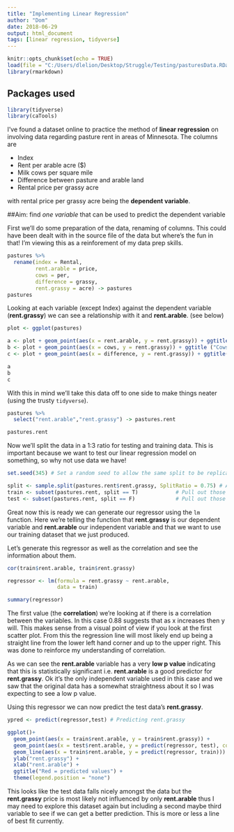 ```yaml
---
title: "Implementing Linear Regression"
author: "Dom"
date: 2018-06-29
output: html_document
tags: [linear regression, tidyverse]
---
```


```r
knitr::opts_chunk$set(echo = TRUE)
load(file = "C:/Users/dlelion/Desktop/Struggle/Testing/pasturesData.RData")
library(rmarkdown)
```

## Packages used
```r
library(tidyverse)
library(caTools)
```

I've found a dataset online to practice the method of **linear regression** on involving data regarding pasture rent in areas of Minnesota. The columns are

* Index
* Rent per arable acre ($)
* Milk cows per square mile
* Difference between pasture and arable land
* Rental price per grassy acre

with rental price per grassy acre being the **dependent variable**.
<p>
<p>
##Aim: find *one variable* that can be used to predict the dependent variable
<p>
First we'll do some preparation of the data, renaming of columns. This could have been dealt with in the source file of the data but where's the fun in that! I'm viewing this as a reinforement of my data prep skills.

```r
pastures %>%
  rename(index = Rental,
         rent.arable = price,
         cows = per,
         difference = grassy,
         rent.grassy = acre) -> pastures
pastures
```

Looking at each variable (except Index) against the dependent variable (**rent.grassy**) we can see a relationship with it and **rent.arable**. (see below)

```r
plot <- ggplot(pastures)

a <- plot + geom_point(aes(x = rent.arable, y = rent.grassy)) + ggtitle("Rent per arable acre ($)")
b <- plot + geom_point(aes(x = cows, y = rent.grassy)) + ggtitle ("Cows per sq mile")
c <- plot + geom_point(aes(x = difference, y = rent.grassy)) + ggtitle("Difference between pasture and arable land")

a
b
c
```

With this in mind we'll take this data off to one side to make things neater (using the trusty ``tidyverse``).

```r
pastures %>%
  select("rent.arable","rent.grassy") -> pastures.rent

pastures.rent
```

Now we'll split the data in a 1:3 ratio for testing and training data. This is important because we want to test our linear regression model on something, so why not use data we have!

```r
set.seed(345) # Set a random seed to allow the same split to be replicated

split <- sample.split(pastures.rent$rent.grassy, SplitRatio = 0.75) # Assign T/F to each row (100%)
train <- subset(pastures.rent, split == T)            # Pull out those that have T (75%)
test <- subset(pastures.rent, split == F)             # Pull out those that have F (25%)
```

Great now this is ready we can generate our regressor using the ``lm`` function. Here we're telling the function that **rent.grassy** is our dependent variable and **rent.arable** our independent variable and that we want to use our training dataset that we just produced.<p>

Let's generate this regressor as well as the correlation and see the information about them.

```r
cor(train$rent.arable, train$rent.grassy)

regressor <- lm(formula = rent.grassy ~ rent.arable,
                data = train)

summary(regressor)
```

The first value (the **correlation**) we're looking at if there is a correlation between the variables. In this case 0.88 suggests that as x increases then y will. This makes sense from a visual point of view if you look at the first scatter plot. From this the regression line will most likely end up being a straight line from the lower left hand corner and up to the upper right. This was done to reinforce my understanding of correlation.

As we can see the **rent.arable** variable has a very **low p value** indicating that this is statistically significant i.e. **rent.arable** is a good predictor for **rent.grassy**. Ok it's the only independent variable used in this case and we saw that the original data has a somewhat straightness about it so I was expecting to see a low p value. <p>

Using this regressor we can now predict the test data's **rent.grassy**.


```r
ypred <- predict(regressor,test) # Predicting rent.grassy

ggplot()+
  geom_point(aes(x = train$rent.arable, y = train$rent.grassy)) +
  geom_point(aes(x = test$rent.arable, y = predict(regressor, test), color = "red")) +
  geom_line(aes(x = train$rent.arable, y = predict(regressor, train))) +
  ylab("rent.grassy") +
  xlab("rent.arable") +
  ggtitle("Red = predicted values") +
  theme(legend.position = "none")
```

This looks like the test data falls nicely amongst the data but the **rent.grassy** price is most likely not influenced by only **rent.arable** thus I may need to explore this dataset again but including a second maybe third variable to see if we can get a better prediction. This is more or less a line of best fit currently.